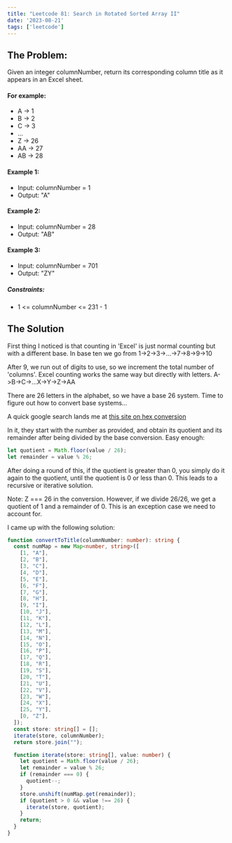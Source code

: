 ```yaml
---
title: "Leetcode 81: Search in Rotated Sorted Array II"
date: '2023-08-21'
tags: ['leetcode']
---
```


## The Problem:

Given an integer columnNumber, return its corresponding column title as it appears in an Excel sheet.

#### For example:
- A -> 1
- B -> 2
- C -> 3
- ...
- Z -> 26
- AA -> 27
- AB -> 28 
#### Example 1:
- Input: columnNumber = 1
- Output: "A"
#### Example 2:
- Input: columnNumber = 28
- Output: "AB"
#### Example 3:
- Input: columnNumber = 701
- Output: "ZY"
##### Constraints:
- 1 \<= columnNumber \<= 231 - 1

## The Solution

First thing I noticed is that counting in 'Excel' is just normal counting but with a different base. In base ten we go from 1->2->3->...->7->8->9->10

After 9, we run out of digits to use, so we increment the total number of 'columns'. Excel counting works the same way but directly with letters. A->B->C->...X->Y->Z->AA

There are 26 letters in the alphabet, so we have a base 26 system. Time to figure out how to convert base systems...

A quick google search lands me at [this site on hex conversion](https://www.rapidtables.com/convert/number/decimal-to-hex.html)

In it, they start with the number as provided, and obtain its quotient and its remainder after being divided by the base conversion. Easy enough:
```ts
let quotient = Math.floor(value / 26);
let remainder = value % 26;
```

After doing a round of this, if the quotient is greater than 0, you simply do it again to the quotient, until the quotient is 0 or less than 0. This leads to a recursive or iterative solution.

Note: Z === 26 in the conversion. However, if we divide 26/26, we get a quotient of 1 and a remainder of 0. This is an exception case we need to account for.

I came up with the following solution:

```ts
function convertToTitle(columnNumber: number): string {
  const numMap = new Map<number, string>([
    [1, "A"],
    [2, "B"],
    [3, "C"],
    [4, "D"],
    [5, "E"],
    [6, "F"],
    [7, "G"],
    [8, "H"],
    [9, "I"],
    [10, "J"],
    [11, "K"],
    [12, "L"],
    [13, "M"],
    [14, "N"],
    [15, "O"],
    [16, "P"],
    [17, "Q"],
    [18, "R"],
    [19, "S"],
    [20, "T"],
    [21, "U"],
    [22, "V"],
    [23, "W"],
    [24, "X"],
    [25, "Y"],
    [0, "Z"],
  ]);
  const store: string[] = [];
  iterate(store, columnNumber);
  return store.join("");

  function iterate(store: string[], value: number) {
    let quotient = Math.floor(value / 26);
    let remainder = value % 26;
    if (remainder === 0) {
      quotient--;
    }
    store.unshift(numMap.get(remainder));
    if (quotient > 0 && value !== 26) {
      iterate(store, quotient);
    }
    return;
  }
}
```

